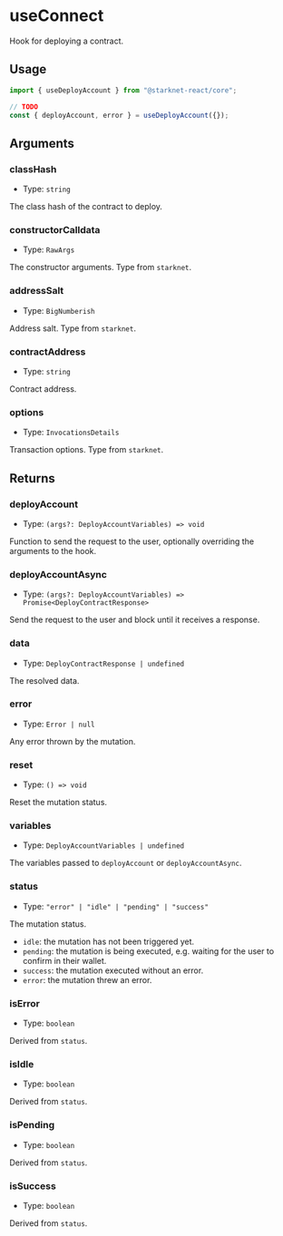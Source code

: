 # useConnect

Hook for deploying a contract.

## Usage

```ts twoslash
import { useDeployAccount } from "@starknet-react/core";

// TODO
const { deployAccount, error } = useDeployAccount({});
```

## Arguments

### classHash

- Type: `string`

The class hash of the contract to deploy.

### constructorCalldata

- Type: `RawArgs`

The constructor arguments. Type from `starknet`.

### addressSalt

- Type: `BigNumberish`

Address salt. Type from `starknet`.

### contractAddress

- Type: `string`

Contract address.

### options

- Type: `InvocationsDetails`

Transaction options. Type from `starknet`.

## Returns

### deployAccount

- Type: `(args?: DeployAccountVariables) => void`

Function to send the request to the user, optionally overriding the arguments to the hook.

### deployAccountAsync

- Type: `(args?: DeployAccountVariables) => Promise<DeployContractResponse>`

Send the request to the user and block until it receives a response.

### data

- Type: `DeployContractResponse | undefined`

The resolved data.

### error

- Type: `Error | null`

Any error thrown by the mutation.

### reset

- Type: `() => void`

Reset the mutation status.

### variables

- Type: `DeployAccountVariables | undefined`

The variables passed to `deployAccount` or `deployAccountAsync`.

### status

- Type: `"error" | "idle" | "pending" | "success"`

The mutation status.

- `idle`: the mutation has not been triggered yet.
- `pending`: the mutation is being executed, e.g. waiting for the user to confirm in their wallet.
- `success`: the mutation executed without an error.
- `error`: the mutation threw an error.

### isError

- Type: `boolean`

Derived from `status`.

### isIdle

- Type: `boolean`

Derived from `status`.

### isPending

- Type: `boolean`

Derived from `status`.

### isSuccess

- Type: `boolean`

Derived from `status`.

